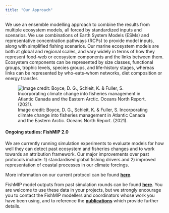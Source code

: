 ```yaml
---
title: "Our Approach"
---
```


We use an ensemble modelling approach to combine the results from multiple ecosystem models, all forced by standardized inputs and scenarios. We use combinations of Earth System Models (ESMs) and representative concentration pathways (RCPs) to provide model inputs, along with simplified fishing scenarios. Our marine ecosystem models are both at global and regional scales, and vary widely in terms of how they represent food-web or ecosystem components and the links between them. Ecosystem components can be represented by size classes, functional groups, trophic levels, species groups, and life-history stages, whereas links can be represented by who-eats-whom networks, diet composition or energy transfer.

![Image credit: Boyce, D. G., Schleit, K. & Fuller, S. Incorporating climate change into fisheries management in Atlantic Canada and the Eastern Arctic. Oceans North Report. (2021).](FISHMIP.max-1200x1200.png){style="text-color:light-grey;text-font:0.25px"}

#### **Ongoing studies: FishMIP 2.0**

We are currently running simulation experiments to evaluate models for how well they can detect past ecosystem and fisheries changes and to work towards an attribution framework. Our major improvements over past protocols include: 1) standardised global fishing drivers and 2) improved representation of coastal processes in our climate forcings.

More information on our current protocol can be found [**here**](protocols.html).

FishMIP model outputs from past simulation rounds can be found [**here**](data.isimip.org). You are welcome to use these data in your projects, but we strongly encourage you to contact the FishMIP modellers and coordinators whose work you have been using, and to reference the [**publications**](https://fish-mip.github.io/publications.html) which provide further details.
